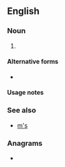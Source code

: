 {{also|Appendix:Variations of "ms"}}
==English==

===Noun===
{{head|en|noun plural form}}

# {{plural of|M|lang=en}}

====Alternative forms====
* {{l|en|Ms}}

====Usage notes====
{{U:en:plurals of letters}}

===See also===
* [[m's]]

===Anagrams===
* {{anagrams|en|a=ms|S & M|S&M|SM|Sm|sm}}